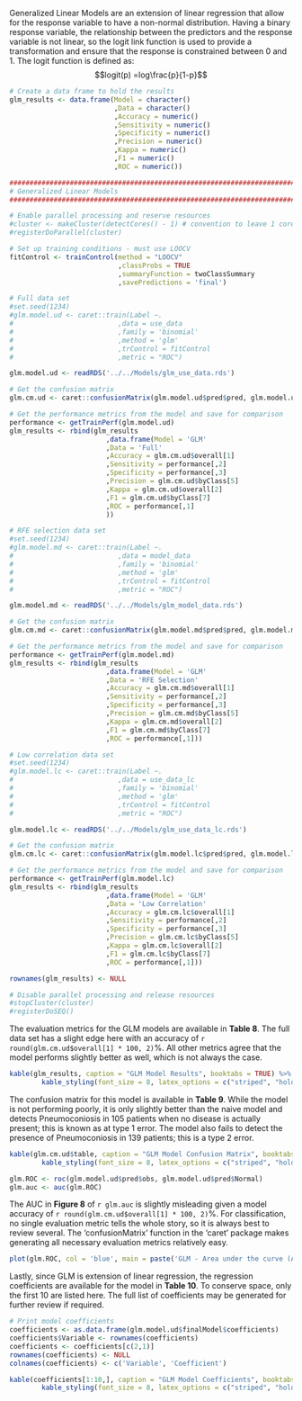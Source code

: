 \subsection{Generalized Linear Model} 

Generalized Linear Models are an extension of linear regression that allow for the response variable to have a non-normal distribution. Having a binary response variable, the relationship between the predictors and the response variable is not linear, so the logit link function is used to provide a transformation and ensure that the response is constrained between 0 and 1. The logit function is defined as: $$logit(p) =log\frac{p}{1-p}$$

```r

# Create a data frame to hold the results
glm_results <- data.frame(Model = character()
                          ,Data = character()
                          ,Accuracy = numeric()
                          ,Sensitivity = numeric()
                          ,Specificity = numeric()
                          ,Precision = numeric()
                          ,Kappa = numeric()
                          ,F1 = numeric()
                          ,ROC = numeric())
```

```r
###############################################################################
# Generalized Linear Models
###############################################################################

# Enable parallel processing and reserve resources
#cluster <- makeCluster(detectCores() - 1) # convention to leave 1 core for OS
#registerDoParallel(cluster)

# Set up training conditions - must use LOOCV
fitControl <- trainControl(method = "LOOCV"
                           ,classProbs = TRUE 
                           ,summaryFunction = twoClassSummary
                           ,savePredictions = 'final')

# Full data set
#set.seed(1234)
#glm.model.ud <- caret::train(Label ~.
#                          ,data = use_data
#                          ,family = 'binomial'
#                          ,method = 'glm'
#                          ,trControl = fitControl
#                          ,metric = "ROC")

glm.model.ud <- readRDS('../../Models/glm_use_data.rds')

# Get the confusion matrix
glm.cm.ud <- caret::confusionMatrix(glm.model.ud$pred$pred, glm.model.ud$pred$obs, mode = "everything")

# Get the performance metrics from the model and save for comparison
performance <- getTrainPerf(glm.model.ud)
glm_results <- rbind(glm_results
                        ,data.frame(Model = 'GLM'
                        ,Data = 'Full'
                        ,Accuracy = glm.cm.ud$overall[1]
                        ,Sensitivity = performance[,2]
                        ,Specificity = performance[,3]
                        ,Precision = glm.cm.ud$byClass[5]
                        ,Kappa = glm.cm.ud$overall[2]
                        ,F1 = glm.cm.ud$byClass[7]
                        ,ROC = performance[,1]
                        ))

# RFE selection data set
#set.seed(1234)
#glm.model.md <- caret::train(Label ~.
#                          ,data = model_data
#                          ,family = 'binomial'
#                          ,method = 'glm'
#                          ,trControl = fitControl
#                          ,metric = "ROC")

glm.model.md <- readRDS('../../Models/glm_model_data.rds')

# Get the confusion matrix
glm.cm.md <- caret::confusionMatrix(glm.model.md$pred$pred, glm.model.md$pred$obs, mode = "everything")

# Get the performance metrics from the model and save for comparison
performance <- getTrainPerf(glm.model.md)
glm_results <- rbind(glm_results
                        ,data.frame(Model = 'GLM'
                        ,Data = 'RFE Selection'
                        ,Accuracy = glm.cm.md$overall[1]
                        ,Sensitivity = performance[,2]
                        ,Specificity = performance[,3]
                        ,Precision = glm.cm.md$byClass[5]
                        ,Kappa = glm.cm.md$overall[2]
                        ,F1 = glm.cm.md$byClass[7]
                        ,ROC = performance[,1]))

# Low correlation data set
#set.seed(1234)
#glm.model.lc <- caret::train(Label ~.
#                          ,data = use_data_lc
#                          ,family = 'binomial'
#                          ,method = 'glm'
#                          ,trControl = fitControl
#                          ,metric = "ROC")

glm.model.lc <- readRDS('../../Models/glm_use_data_lc.rds')

# Get the confusion matrix
glm.cm.lc <- caret::confusionMatrix(glm.model.lc$pred$pred, glm.model.lc$pred$obs, mode = "everything")

# Get the performance metrics from the model and save for comparison
performance <- getTrainPerf(glm.model.lc)
glm_results <- rbind(glm_results
                        ,data.frame(Model = 'GLM'
                        ,Data = 'Low Correlation'
                        ,Accuracy = glm.cm.lc$overall[1]
                        ,Sensitivity = performance[,2]
                        ,Specificity = performance[,3]
                        ,Precision = glm.cm.lc$byClass[5]
                        ,Kappa = glm.cm.lc$overall[2]
                        ,F1 = glm.cm.lc$byClass[7]
                        ,ROC = performance[,1]))

rownames(glm_results) <- NULL

# Disable parallel processing and release resources
#stopCluster(cluster)
#registerDoSEQ()

```

The evaluation metrics for the GLM models are available in __Table 8__. The full data set has a slight edge here with an accuracy of `r round(glm.cm.ud$overall[1] * 100, 2)`%. All other metrics agree that the model performs slightly better as well, which is not always the case.

```r

kable(glm_results, caption = "GLM Model Results", booktabs = TRUE) %>% 
        kable_styling(font_size = 8, latex_options = c("striped", "hold_position"))
```

The confusion matrix for this model is available in __Table 9__. While the model is not performing poorly, it is only slightly better than the naive model and detects Pneumoconiosis in 105 patients when no disease is actually present; this is known as at type 1 error. The model also fails to detect the presence of Pneumoconiosis in 139 patients; this is a type 2 error.

```r

kable(glm.cm.ud$table, caption = "GLM Model Confusion Matrix", booktabs = TRUE) %>% 
        kable_styling(font_size = 8, latex_options = c("striped", "hold_position"))

glm.ROC <- roc(glm.model.ud$pred$obs, glm.model.ud$pred$Normal)
glm.auc <- auc(glm.ROC)

```

The AUC in __Figure 8__ of `r glm.auc` is slightly misleading given a model accuracy of `r round(glm.cm.ud$overall[1] * 100, 2)`%. For classification, no single evaluation metric tells the whole story, so it is always best to review several. The 'confusionMatrix' function in the 'caret' package makes generating all necessary evaluation metrics relatively easy.

```r

plot(glm.ROC, col = 'blue', main = paste('GLM - Area under the curve (AUC):', round(auc(glm.ROC),2)))

```

Lastly, since GLM is extension of linear regression, the regression coefficients are available for the model in __Table 10__. To conserve space, only the first 10 are listed here. The full list of coefficients may be generated for further review if required.

```r
# Print model coefficients
coefficients <- as.data.frame(glm.model.ud$finalModel$coefficients)
coefficients$Variable <- rownames(coefficients)
coefficients <- coefficients[c(2,1)]
rownames(coefficients) <- NULL
colnames(coefficients) <- c('Variable', 'Coefficient')

kable(coefficients[1:10,], caption = "GLM Model Coefficients", booktabs = TRUE) %>% 
        kable_styling(font_size = 8, latex_options = c("striped", "hold_position"))

```

